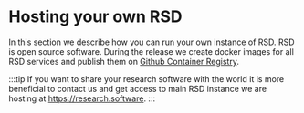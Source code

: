 
# Hosting your own RSD

In this section we describe how you can run your own instance of RSD. RSD is open source software. During the release we create docker images for all RSD services and publish them on [Github Container Registry](https://github.com/orgs/research-software-directory/packages?repo_name=RSD-as-a-service).

:::tip
If you want to share your research software with the world it is more beneficial to contact us and get access to main RSD instance we are hosting at https://research.software.
:::

<DocCardList />

